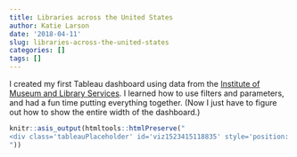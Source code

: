 ```yaml
---
title: Libraries across the United States
author: Katie Larson
date: '2018-04-11'
slug: libraries-across-the-united-states
categories: []
tags: []
---
```


I created my first Tableau dashboard using data from the [Institute of Museum and Library Services](https://www.imls.gov/research-evaluation/data-collection/public-libraries-survey/explore-pls-data/pls-data). I learned how to use filters and parameters, and had a fun time putting everything together. (Now I just have to figure out how to show the entire width of the dashboard.)

```r
knitr::asis_output(htmltools::htmlPreserve("
<div class='tableauPlaceholder' id='viz1523415118835' style='position: relative;'><noscript><a href='#'><img alt='PublicLibraries ' src='https:&#47;&#47;public.tableau.com&#47;static&#47;images&#47;Pu&#47;PublicLibraries_1&#47;PublicLibraries&#47;1_rss.png' style='border: none' /></a></noscript><object class='tableauViz'  style='display:none;'><param name='host_url' value='https%3A%2F%2Fpublic.tableau.com%2F' /> <param name='embed_code_version' value='3' /> <param name='site_root' value='' /><param name='name' value='PublicLibraries_1&#47;PublicLibraries' /><param name='tabs' value='no' /><param name='toolbar' value='yes' /><param name='static_image' value='https:&#47;&#47;public.tableau.com&#47;static&#47;images&#47;Pu&#47;PublicLibraries_1&#47;PublicLibraries&#47;1.png' /> <param name='animate_transition' value='yes' /><param name='display_static_image' value='yes' /><param name='display_spinner' value='yes' /><param name='display_overlay' value='yes' /><param name='display_count' value='yes' /><param name='filter' value='publish=yes' /></object></div>                <script type='text/javascript'>                    var divElement = document.getElementById('viz1523415118835');                    var vizElement = divElement.getElementsByTagName('object')[0];                    vizElement.style.width='800px';vizElement.style.height='627px';                    var scriptElement = document.createElement('script');                    scriptElement.src = 'https://public.tableau.com/javascripts/api/viz_v1.js';                    vizElement.parentNode.insertBefore(scriptElement, vizElement);                </script>
"))
```

